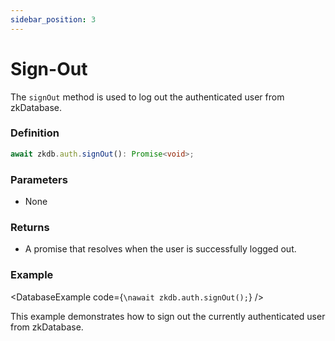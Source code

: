 ```yaml
---
sidebar_position: 3
---
```



# Sign-Out

The `signOut` method is used to log out the authenticated user from zkDatabase.

### Definition

```ts
await zkdb.auth.signOut(): Promise<void>;
```

### Parameters

- None

### Returns

- A promise that resolves when the user is successfully logged out.

### Example

<DatabaseExample code={`\nawait zkdb.auth.signOut();`} />

This example demonstrates how to sign out the currently authenticated user from zkDatabase.
